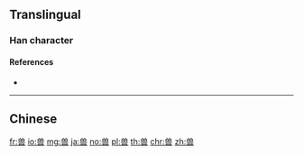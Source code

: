 {{character info/new}}
{{also|獸}}
==Translingual==
{{Han simplified forms|獸|獣|兽}}

===Han character===
{{Han char|rn=12|rad=八|as=09|sn=11|four=8060|canj=CWMR|ids=⿱𬎿𠮛}}

====References====
* {{Han ref|kx=0196.261|hdz=10250.020|uh=517D}}

----

==Chinese==
{{zh-see|獸}}

[[fr:兽]]
[[io:兽]]
[[mg:兽]]
[[ja:兽]]
[[no:兽]]
[[pl:兽]]
[[th:兽]]
[[chr:兽]]
[[zh:兽]]